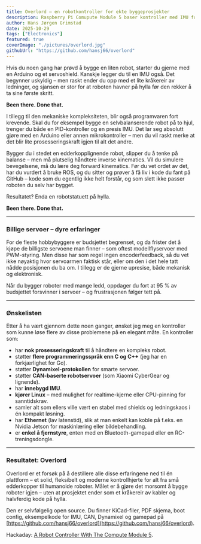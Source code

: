 ```yaml
---
title: Overlord – en robotkontroller for ekte byggeprosjekter
description: Raspberry Pi Comupute Module 5 baser kontroller med IMU for CAN og dynamixel protokoll-kompatible servoer
author: Hans Jørgen Grimstad
date: 2025-10-29
tags: ["Electronics"]
featured: true
coverImage: "./pictures/overlord.jpg"
githubUrl: "https://github.com/hansj66/overlord"
---
```


Hvis du noen gang har prøvd å bygge en liten robot, starter du gjerne med en Arduino og et servoshield. Kanskje legger du til en IMU også.
Det begynner uskyldig – men raskt ender du opp med et lite kråkereir av ledninger, og sjansen er stor for at roboten havner på hylla før den rekker å ta sine første skritt.

**Been there. Done that.**

I tillegg til den mekaniske kompleksiteten, blir også programvaren fort krevende. Skal du for eksempel bygge en selvbalanserende robot på to hjul, trenger du både en PID-kontroller og en presis IMU. Det lar seg absolutt gjøre med en Arduino eller annen mikrokontroller – men du vil raskt merke at det blir lite prosesseringskraft igjen til alt det andre.

Bygger du i stedet en edderkopplignende robot, slipper du å tenke på balanse – men må plutselig håndtere inverse kinematics. Vil du simulere bevegelsene, må du lære deg forward kinematics. Før du vet ordet av det, har du vurdert å bruke ROS, og du sitter og prøver å få liv i kode du fant på GitHub – kode som du egentlig ikke helt forstår, og som slett ikke passer roboten du selv har bygget.

Resultatet? Enda en robotstatuett på hylla.

**Been there. Done that.**

***

### Billige servoer – dyre erfaringer

For de fleste hobbybyggere er budsjettet begrenset, og da frister det å kjøpe de billigste servoene man finner – som oftest modellflyservoer med PWM-styring.
Men disse har som regel ingen encoderfeedback, så du vet ikke nøyaktig hvor servoarmen faktisk står, eller om den i det hele tatt nådde posisjonen du ba om. I tillegg er de gjerne upresise, både mekanisk og elektronisk.

Når du bygger roboter med mange ledd, oppdager du fort at 95 % av budsjettet forsvinner i servoer – og frustrasjonen følger tett på.

***

### Ønskelisten

Etter å ha vært gjennom dette noen ganger, ønsket jeg meg en kontroller som kunne løse flere av disse problemene på en elegant måte.
En kontroller som:

* har **nok prosesseringskraft** til å håndtere en kompleks robot.
* støtter **flere programmeringsspråk enn C og C++** (jeg har en forkjærlighet for Go).
* støtter **Dynamixel-protokollen** for smarte servoer.
* støtter **CAN-baserte robotservoer** (som Xiaomi CyberGear og lignende).
* har **innebygd IMU**.
* **kjører Linux** – med mulighet for realtime-kjerne eller CPU-pinning for sanntidskrav.
* samler alt som ellers ville vært en stabel med shields og ledningskaos i én kompakt løsning.
* har **Ethernet** (lav latenstid), slik at man enkelt kan koble på f.eks. en Nvidia Jetson for maskinlæring eller bildebehandling.
* er **enkel å fjernstyre**, enten med en Bluetooth-gamepad eller en RC-treningsdongle.

***

### Resultatet: Overlord

Overlord er et forsøk på å destillere alle disse erfaringene ned til én plattform – et solid, fleksibelt og moderne kontrollhjerte for alt fra små edderkopper til humanoide roboter.
Målet er å gjøre det morsomt å bygge roboter igjen – uten at prosjektet ender som et kråkereir av kabler og halvferdig kode på hylla.

Den er selvfølgelig open source. Du finner KiCad-filer, PDF skjema, boot config, eksempelkode for IMU, CAN, Dynamixel og gamepad på [https://github.com/hansj66/overlord](https://github.com/hansj66/overlord).

Hackaday: [A Robot Controller With The Compute Module 5](https://hackaday.com/2025/08/06/a-robot-controller-with-the-compute-module-5/).
